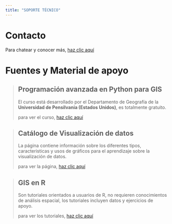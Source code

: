 ```yaml
---
title: "SOPORTE TÉCNICO"
---
```


# **Contacto**



Para chatear y conocer más, [haz clic aquí](https://wa.me/message/27B6XWJBVALAN1)


# **Fuentes y Material de apoyo**

>
> ## Programación avanzada en Python para GIS
> 
> El curso está desarrollado por el Departamento de Geografía de la **Universidad
> de Pensilvania (Estados Unidos)**, es totalmente gratuito. 
>
> para ver el curso, [haz clic aquí](https://www.e-education.psu.edu/geog489/home.html)
>


>
> ## Catálogo de Visualización de datos
> 
> La página contiene información sobre los diferentes tipos, caracteristicas y 
> usos de gráficos para el aprendizaje sobre la visualización de datos. 
>
> para ver la página, [haz clic aquí](https://datavizcatalogue.com/)
>


>
> ## GIS en R
> 
> Son tutoriales orientados a usuarios de R, no requieren conocimientos de 
> análisis espacial, los tutoriales incluyen datos y ejercicios de apoyo. 
>
> para ver los tutoriales, [haz clic aquí](https://www.nickeubank.com/gis-in-r/)
>


